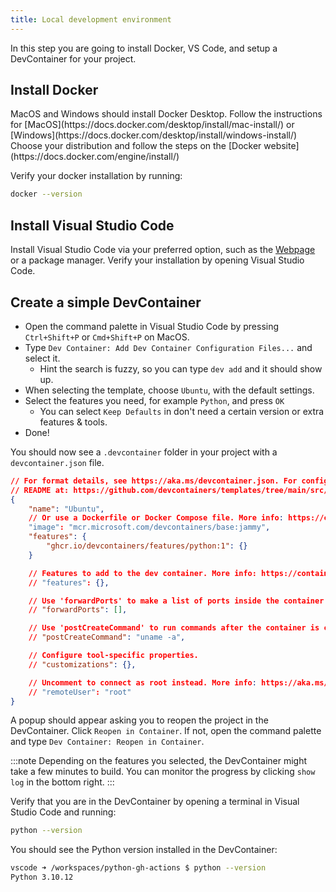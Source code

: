 ```yaml
---
title: Local development environment
---
```



In this step you are going to install Docker, VS Code, and setup a DevContainer for your project.

## Install Docker

<Tabs>
  <TabItem label="Docker Desktop for Windows & Mac" icon="laptop">
    MacOS and Windows should install Docker Desktop. 
    Follow the instructions for [MacOS](https://docs.docker.com/desktop/install/mac-install/) or [Windows](https://docs.docker.com/desktop/install/windows-install/)
  </TabItem>
  <TabItem label="Docker for Linux" icon="linux">
    Choose your distribution and follow the steps on the [Docker website](https://docs.docker.com/engine/install/)
  </TabItem>
</Tabs>

Verify your docker installation by running:

```bash
docker --version
```

## Install Visual Studio Code

Install Visual Studio Code via your preferred option, such as the [Webpage](https://code.visualstudio.com/download) or a package manager.
Verify your installation by opening Visual Studio Code.

## Create a simple DevContainer

- Open the command palette in Visual Studio Code by pressing `Ctrl+Shift+P` or `Cmd+Shift+P` on MacOS.
- Type `Dev Container: Add Dev Container Configuration Files...` and select it.
    - Hint the search is fuzzy, so you can type `dev add` and it should show up.
- When selecting the template, choose `Ubuntu`, with the default settings.
- Select the features you need, for example `Python`, and press `OK`
    - You can select `Keep Defaults` in don't need a certain version or extra features & tools.
- Done!

You should now see a `.devcontainer` folder in your project with a `devcontainer.json` file.

```json title=".devcontainer/devcontainer.json" {4-9}
// For format details, see https://aka.ms/devcontainer.json. For config options, see the
// README at: https://github.com/devcontainers/templates/tree/main/src/ubuntu
{
	"name": "Ubuntu",
	// Or use a Dockerfile or Docker Compose file. More info: https://containers.dev/guide/dockerfile
	"image": "mcr.microsoft.com/devcontainers/base:jammy",
	"features": {
		"ghcr.io/devcontainers/features/python:1": {}
	}

	// Features to add to the dev container. More info: https://containers.dev/features.
	// "features": {},

	// Use 'forwardPorts' to make a list of ports inside the container available locally.
	// "forwardPorts": [],

	// Use 'postCreateCommand' to run commands after the container is created.
	// "postCreateCommand": "uname -a",

	// Configure tool-specific properties.
	// "customizations": {},

	// Uncomment to connect as root instead. More info: https://aka.ms/dev-containers-non-root.
	// "remoteUser": "root"
}
```

A popup should appear asking you to reopen the project in the DevContainer. Click `Reopen in Container`.
If not, open the command palette and type `Dev Container: Reopen in Container`.

:::note
Depending on the features you selected, the DevContainer might take a few minutes to build.
You can monitor the progress by clicking `show log` in the bottom right.
:::

Verify that you are in the DevContainer by opening a terminal in Visual Studio Code and running:

```bash
python --version
```

You should see the Python version installed in the DevContainer:

```bash
vscode ➜ /workspaces/python-gh-actions $ python --version
Python 3.10.12
```
